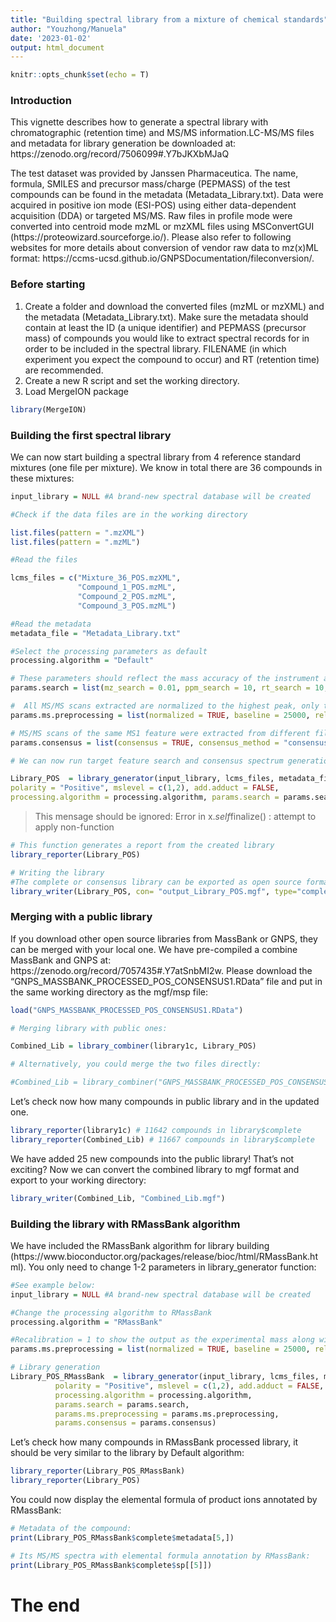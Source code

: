 ---
title: "Building spectral library from a mixture of chemical standards"
author: "Youzhong/Manuela"
date: '2023-01-02'
output: html_document
---

```{r setup, include=F}
knitr::opts_chunk$set(echo = T)
```

### Introduction

This vignette describes how to generate a spectral library with chromatographic (retention time) and MS/MS information.LC-MS/MS files and metadata for library generation be downloaded at: https://zenodo.org/record/7506099#.Y7bJKXbMJaQ

The test dataset was provided by Janssen Pharmaceutica. The name, formula, SMILES and precursor mass/charge (PEPMASS) of the test compounds can be found in the metadata (Metadata_Library.txt). Data were acquired in positive ion mode (ESI-POS) using either data-dependent acquisition (DDA) or targeted MS/MS. Raw files in profile mode were converted into centroid mode mzML or mzXML files using MSConvertGUI (https://proteowizard.sourceforge.io/). Please also refer to following websites for more details about conversion of vendor raw data to mz(x)ML format: https://ccms-ucsd.github.io/GNPSDocumentation/fileconversion/.


### Before starting

1. Create a folder and download the converted files (mzML or mzXML) and the metadata (Metadata_Library.txt). Make sure the metadata should contain at least the ID (a unique identifier) and PEPMASS (precursor mass) of compounds you would like to extract spectral records for in order to be included in the spectral library. FILENAME (in which experiment you expect the compound to occur) and RT (retention time) are recommended.
2. Create a new R script and set the working directory.
3. Load MergeION package

```{r}
library(MergeION)
```

### Building the first spectral library 

We can now start building a spectral library from 4 reference standard mixtures (one file per mixture). We know in total there are 36 compounds in these mixtures: 

```{r}
input_library = NULL #A brand-new spectral database will be created

#Check if the data files are in the working directory

list.files(pattern = ".mzXML")
list.files(pattern = ".mzML")

#Read the files

lcms_files = c("Mixture_36_POS.mzXML", 
               "Compound_1_POS.mzML",
               "Compound_2_POS.mzML",
               "Compound_3_POS.mzML")

#Read the metadata
metadata_file = "Metadata_Library.txt"

#Select the processing parameters as default
processing.algorithm = "Default"

# These parameters should reflect the mass accuracy of the instrument and the retention time deviation for the chromatographic system. 
params.search = list(mz_search = 0.01, ppm_search = 10, rt_search = 10, rt_gap = 30) # Units in Da, ppm, sec and sec

#  All MS/MS scans extracted are normalized to the highest peak, only top 200 most intense peaks are kept. An intensity baseline of 25000 was applied - here it reflects the noise level of Orbitrap instruments
params.ms.preprocessing = list(normalized = TRUE, baseline = 25000, relative = 0, max_peaks = 200, recalibration = 0)

# MS/MS scans of the same MS1 feature were extracted from different files,they are now combined to generate an fragment-rich consensus spectrum. Setting "consensus_method = consensus" kept fragments detected in all spectral records. A consensus window is applied to merge product ions with similar m/z values. 
params.consensus = list(consensus = TRUE, consensus_method = "consensus", consensus_window = 0.01)

# We can now run target feature search and consensus spectrum generation:

Library_POS  = library_generator(input_library, lcms_files, metadata_file,
polarity = "Positive", mslevel = c(1,2), add.adduct = FALSE,
processing.algorithm = processing.algorithm, params.search = params.search,     params.ms.preprocessing = params.ms.preprocessing, params.consensus = params.consensus)

```

> This mensage should be ignored: Error in x$.self$finalize() : attempt to apply non-function

```{r}
# This function generates a report from the created library
library_reporter(Library_POS)

# Writing the library
#The complete or consensus library can be exported as open source formats like msp or mgf
library_writer(Library_POS, con= "output_Library_POS.mgf", type="complete")

```

### Merging with a public library

If you download other open source libraries from MassBank or GNPS, they can be merged with your local one. We have pre-compiled a combine MassBank and GNPS at: https://zenodo.org/record/7057435#.Y7atSnbMI2w. Please download the "GNPS_MASSBANK_PROCESSED_POS_CONSENSUS1.RData" file and put in the same working directory as the mgf/msp file:

```{r}

load("GNPS_MASSBANK_PROCESSED_POS_CONSENSUS1.RData")

# Merging library with public ones:

Combined_Lib = library_combiner(library1c, Library_POS)

# Alternatively, you could merge the two files directly:

#Combined_Lib = library_combiner("GNPS_MASSBANK_PROCESSED_POS_CONSENSUS1.RData",  "output_Library_POS.mgf")

```

Let's check now how many compounds in public library and in the updated one. 

```{r}

library_reporter(library1c) # 11642 compounds in library$complete
library_reporter(Combined_Lib) # 11667 compounds in library$complete

```

We have added 25 new compounds into the public library! That's not exciting? Now we can convert the combined library to mgf format and export to your working directory: 

```{r}

library_writer(Combined_Lib, "Combined_Lib.mgf")

```

### Building the library with RMassBank algorithm
 
We have included the RMassBank algorithm for library building (https://www.bioconductor.org/packages/release/bioc/html/RMassBank.html). You only need to change 1-2 parameters in library_generator function:

```{r}

#See example below:
input_library = NULL #A brand-new spectral database will be created

#Change the processing algorithm to RMassBank
processing.algorithm = "RMassBank"

#Recalibration = 1 to show the output as the experimental mass along with annotated formula.
params.ms.preprocessing = list(normalized = TRUE, baseline = 25000, relative = 0, max_peaks = 200, recalibration = 1)

# Library generation
Library_POS_RMassBank  = library_generator(input_library, lcms_files, metadata_file,
          polarity = "Positive", mslevel = c(1,2), add.adduct = FALSE, 
          processing.algorithm = processing.algorithm, 
          params.search = params.search, 
          params.ms.preprocessing = params.ms.preprocessing, 
          params.consensus = params.consensus)

```

Let's check how many compounds in RMassBank processed library, it should be very similar to the library by Default algorithm:

```{r}
library_reporter(Library_POS_RMassBank) 
library_reporter(Library_POS)
```

You could now display the elemental formula of product ions annotated by RMassBank:

```{r}

# Metadata of the compound:
print(Library_POS_RMassBank$complete$metadata[5,]) 

# Its MS/MS spectra with elemental formula annotation by RMassBank:
print(Library_POS_RMassBank$complete$sp[[5]])
```
# The end
